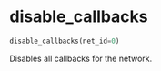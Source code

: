 # disable_callbacks { #ANNarchy.core.Simulate.disable_callbacks }

```python
disable_callbacks(net_id=0)
```

Disables all callbacks for the network.